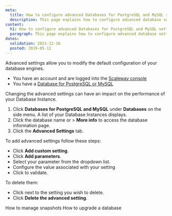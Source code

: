 ```yaml
---
meta:
  title: How to configure advanced Databases for PostgreSQL and MySQL settings 
  description: This page explains how to configure advanced database settings 
content:
  h1: How to configure advanced Databases for PostgreSQL and MySQL settings 
  paragraph: This page explains how to configure advanced database settings
dates:
  validation: 2021-12-16
  posted: 2019-05-11
---
```


Advanced settings allow you to modify the default configuration of your database engines. 

<Message type="requirement">

- You have an account and are logged into the [Scaleway console](https://console.scaleway.com)
- You have a [Database for PostgreSQL or MySQL](/databases/databases-for-postgresql-and-mysql/quickstart)

</Message>

<Message type="important">

Changing the advanced settings can have an impact on the performance of your Database Instance.

</Message>

1. Click **Databases for PostgreSQL and MySQL** under **Databases** on the side menu. A list of your Database Instances displays.
2. Click the database name or <Icon name="more" /> > **More info** to access the database information page.
3. Click the **Advanced Settings** tab. 

To add advanced settings follow these steps:

- Click **Add custom setting**.
- Click **Add parameters**.
- Select your parameter from the dropdown list.
- Configure the value associated with your setting
- Click <Icon name="validate" /> to validate.

To delete them: 
- Click <Icon name="delete" /> next to the setting you wish to delete. 
- Click **Delete the advanced setting**.

<Navigation title="See Also">
  <PreviousButton to="/databases/databases-for-postgresql-and-mysql/how-to/manage-snapshots/">How to manage snapshots</PreviousButton>
  <NextButton to="/databases/databases-for-postgresql-and-mysql/how-to/upgrade-a-database">How to upgrade a database</NextButton>
</Navigation>
